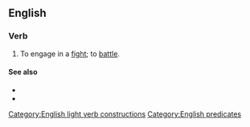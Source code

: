 ==English==

===Verb===
{{en-verb|do<does,,did,done> battle}}

# {{lb|en|intransitive}} To engage in a [[fight]]; to [[battle#Verb|battle]].

====See also====
* {{l|en|give battle}}
* {{l|en|battle it out}}

[[Category:English light verb constructions]]
[[Category:English predicates]]